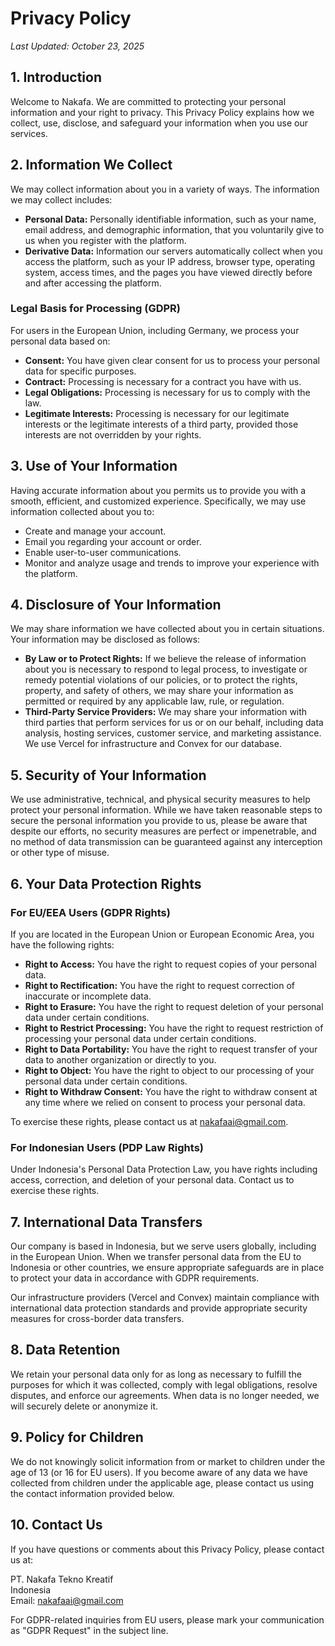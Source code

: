 # Privacy Policy

_Last Updated: October 23, 2025_

## 1. Introduction

Welcome to Nakafa. We are committed to protecting your personal information and your right to privacy. This Privacy Policy explains how we collect, use, disclose, and safeguard your information when you use our services.

## 2. Information We Collect

We may collect information about you in a variety of ways. The information we may collect includes:

- **Personal Data:** Personally identifiable information, such as your name, email address, and demographic information, that you voluntarily give to us when you register with the platform.
- **Derivative Data:** Information our servers automatically collect when you access the platform, such as your IP address, browser type, operating system, access times, and the pages you have viewed directly before and after accessing the platform.

### Legal Basis for Processing (GDPR)

For users in the European Union, including Germany, we process your personal data based on:
- **Consent:** You have given clear consent for us to process your personal data for specific purposes.
- **Contract:** Processing is necessary for a contract you have with us.
- **Legal Obligations:** Processing is necessary for us to comply with the law.
- **Legitimate Interests:** Processing is necessary for our legitimate interests or the legitimate interests of a third party, provided those interests are not overridden by your rights.

## 3. Use of Your Information

Having accurate information about you permits us to provide you with a smooth, efficient, and customized experience. Specifically, we may use information collected about you to:

- Create and manage your account.
- Email you regarding your account or order.
- Enable user-to-user communications.
- Monitor and analyze usage and trends to improve your experience with the platform.

## 4. Disclosure of Your Information

We may share information we have collected about you in certain situations. Your information may be disclosed as follows:

- **By Law or to Protect Rights:** If we believe the release of information about you is necessary to respond to legal process, to investigate or remedy potential violations of our policies, or to protect the rights, property, and safety of others, we may share your information as permitted or required by any applicable law, rule, or regulation.
- **Third-Party Service Providers:** We may share your information with third parties that perform services for us or on our behalf, including data analysis, hosting services, customer service, and marketing assistance. We use Vercel for infrastructure and Convex for our database.

## 5. Security of Your Information

We use administrative, technical, and physical security measures to help protect your personal information. While we have taken reasonable steps to secure the personal information you provide to us, please be aware that despite our efforts, no security measures are perfect or impenetrable, and no method of data transmission can be guaranteed against any interception or other type of misuse.

## 6. Your Data Protection Rights

### For EU/EEA Users (GDPR Rights)

If you are located in the European Union or European Economic Area, you have the following rights:
- **Right to Access:** You have the right to request copies of your personal data.
- **Right to Rectification:** You have the right to request correction of inaccurate or incomplete data.
- **Right to Erasure:** You have the right to request deletion of your personal data under certain conditions.
- **Right to Restrict Processing:** You have the right to request restriction of processing your personal data under certain conditions.
- **Right to Data Portability:** You have the right to request transfer of your data to another organization or directly to you.
- **Right to Object:** You have the right to object to our processing of your personal data under certain conditions.
- **Right to Withdraw Consent:** You have the right to withdraw consent at any time where we relied on consent to process your personal data.

To exercise these rights, please contact us at [nakafaai@gmail.com](mailto:nakafaai@gmail.com).

### For Indonesian Users (PDP Law Rights)

Under Indonesia's Personal Data Protection Law, you have rights including access, correction, and deletion of your personal data. Contact us to exercise these rights.

## 7. International Data Transfers

Our company is based in Indonesia, but we serve users globally, including in the European Union. When we transfer personal data from the EU to Indonesia or other countries, we ensure appropriate safeguards are in place to protect your data in accordance with GDPR requirements.

Our infrastructure providers (Vercel and Convex) maintain compliance with international data protection standards and provide appropriate security measures for cross-border data transfers.

## 8. Data Retention

We retain your personal data only for as long as necessary to fulfill the purposes for which it was collected, comply with legal obligations, resolve disputes, and enforce our agreements. When data is no longer needed, we will securely delete or anonymize it.

## 9. Policy for Children

We do not knowingly solicit information from or market to children under the age of 13 (or 16 for EU users). If you become aware of any data we have collected from children under the applicable age, please contact us using the contact information provided below.

## 10. Contact Us

If you have questions or comments about this Privacy Policy, please contact us at:

PT. Nakafa Tekno Kreatif  
Indonesia  
Email: [nakafaai@gmail.com](mailto:nakafaai@gmail.com)

For GDPR-related inquiries from EU users, please mark your communication as "GDPR Request" in the subject line.
